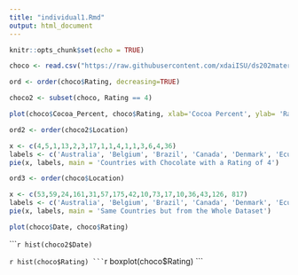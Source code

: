 ```yaml
---
title: "individual1.Rmd"
output: html_document
---
```


```r
knitr::opts_chunk$set(echo = TRUE)
```


```r
choco <- read.csv("https://raw.githubusercontent.com/xdaiISU/ds202materials/master/hwlabs/data/choco.csv") 
```

```r
ord <- order(choco$Rating, decreasing=TRUE)
```

```r
choco2 <- subset(choco, Rating == 4)
```

```r
plot(choco$Cocoa_Percent, choco$Rating, xlab='Cocoa Percent', ylab= 'Rating')
```

```r
ord2 <- order(choco2$Location)
```

```r
x <- c(4,5,1,13,2,3,17,1,1,4,1,1,3,6,4,36)
labels <- c('Australia', 'Belgium', 'Brazil', 'Canada', 'Denmark', 'Ecuador', 'France', 'Germany', 'Guatemala', 'Italy', 'Madagascar', 'Scotland', 'Spain', 'Switzerland', 'U.K.', 'U.S.A')
pie(x, labels, main = 'Countries with Chocolate with a Rating of 4')
```
```r
ord3 <- order(choco$Location)
```

```r
x <- c(53,59,24,161,31,57,175,42,10,73,17,10,36,43,126, 817)
labels <- c('Australia', 'Belgium', 'Brazil', 'Canada', 'Denmark', 'Ecuador', 'France', 'Germany', 'Guatemala', 'Italy', 'Madagascar', 'Scotland', 'Spain', 'Switzerland', 'U.K.', 'U.S.A')
pie(x, labels, main = 'Same Countries but from the Whole Dataset')
```

```r
plot(choco$Date, choco$Rating)
```


``````r
hist(choco2$Date)
```

``````r
hist(choco$Rating)
```
``````r
boxplot(choco$Rating)
```
